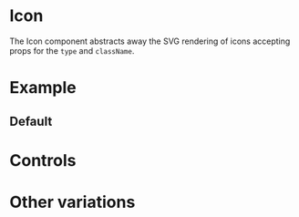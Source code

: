 
# Icon

<Meta of={IconStories} />

The Icon component abstracts away the SVG rendering of icons accepting props for the `type` and `className`.

# Example

## Default

<Story of={IconStories.Default} />

# Controls

<Controls />

# Other variations

<Stories />
